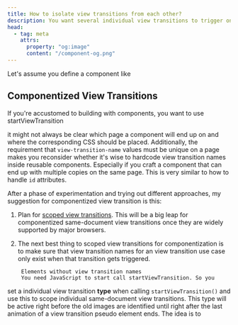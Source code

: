```yaml
---
title: How to isolate view transitions from each other?
description: You want several individual view transitions to trigger on the same page. A page which also participates in cross-document view transitions. How to keep individual control?
head:
  - tag: meta
    attrs:
      property: "og:image"
      content: "/component-og.png"
---
```


Let's assume you define a component like
## Componentized View Transitions
If you're accustomed to building with components, you want to use startViewTransition

it might not always be clear which page a component will end up on and where the corresponding CSS should be placed. Additionally, the requirement that `view-transition-name` values must be unique on a page makes you reconsider whether it's wise to hardcode view transition names inside reusable components. Especially if you craft a component that can end up with multiple copies on the same page. This is very similar to how to handle `id` attributes.

After a phase of experimentation and trying out different approaches, my suggestion for componentized view transition is this:

1. Plan for [scoped view transitions](/basics/javascript/#scoped-view-transitions). This will be a big leap for componentized same-document view transitions once they are widely supported by major browsers.

2. The next best thing to scoped view transitions for componentization is to make sure that view transition names for an view transition use case only exist when that transition gets triggered.

        Elements without view transition names
        You need JavaScript to start call startViewTransition. So you


set a individual view transition **type** when calling `startViewTransition()` and use this to scope individual same-document view transitions. This type will be active right before the old images are identified until right after the last animation of a view transition pseudo element ends.  The idea is to
